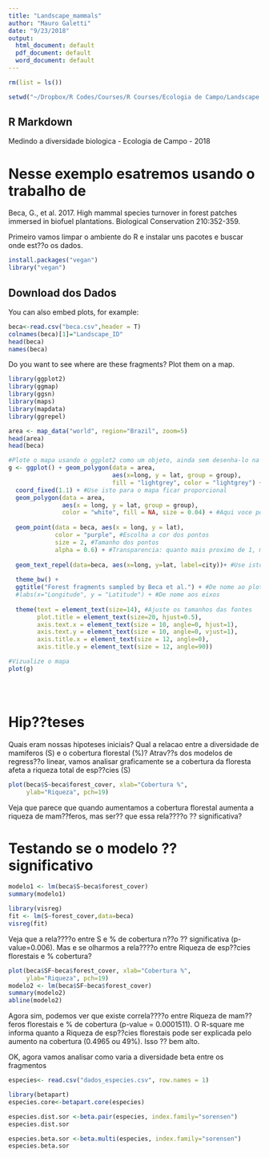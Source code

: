 ```yaml
---
title: "Landscape_mammals"
author: "Mauro Galetti"
date: "9/23/2018"
output:
  html_document: default
  pdf_document: default
  word_document: default
---
```


```r

rm(list = ls())

setwd("~/Dropbox/R Codes/Courses/R Courses/Ecologia de Campo/Landscape mammals")

```

## R Markdown

Medindo a diversidade biologica - Ecologia de Campo - 2018

# Nesse exemplo esatremos usando o trabalho de 
Beca, G., et al. 2017. High mammal species turnover in forest patches immersed in biofuel plantations. Biological Conservation 210:352-359.

Primeiro vamos limpar o ambiente do R e instalar uns pacotes e buscar onde est??o os dados.

```r

install.packages("vegan")
library("vegan")


```

## Download dos Dados

You can also embed plots, for example:

```r

beca<-read.csv("beca.csv",header = T)
colnames(beca)[1]="Landscape_ID"
head(beca)
names(beca)

```

Do you want to see where are these fragments?
Plot them on a map.

``` r

library(ggplot2)
library(ggmap)
library(ggsn)
library(maps)
library(mapdata)
library(ggrepel)

area <- map_data("world", region="Brazil", zoom=5)
head(area)
head(beca)

#Plote o mapa usando o ggplot2 como um objeto, ainda sem desenha-lo na tela
g <- ggplot() + geom_polygon(data = area,
                             aes(x=long, y = lat, group = group),
                             fill = "lightgrey", color = "lightgrey") + #Note que voce pode mudar as cores do fundo e da borda
  coord_fixed(1.1) + #Use isto para o mapa ficar proporcional
  geom_polygon(data = area, 
               aes(x = long, y = lat, group = group), 
               color = "white", fill = NA, size = 0.04) + #Aqui voce pode escolher a cor das bordas e a espessura delas
  
  geom_point(data = beca, aes(x = long, y = lat), 
             color = "purple", #Escolha a cor dos pontos
             size = 2, #Tamanho dos pontos
             alpha = 0.6) + #Transparencia: quanto mais proximo de 1, menos transparente
  
  geom_text_repel(data=beca, aes(x=long, y=lat, label=city))+ #Use isto para os rotulos dos pontos nao ficarem sobrepostos
  
  theme_bw() +
  ggtitle("Forest fragments sampled by Beca et al.") + #De nome ao plot, caso seja necessario
  #labs(x="Longitude", y = "Latitude") + #De nome aos eixos
  
  theme(text = element_text(size=14), #Ajuste os tamanhos das fontes 
        plot.title = element_text(size=20, hjust=0.5),
        axis.text.x = element_text(size = 10, angle=0, hjust=1),
        axis.text.y = element_text(size = 10, angle=0, vjust=1),
        axis.title.x = element_text(size = 12, angle=0),
        axis.title.y = element_text(size = 12, angle=90))

#Vizualize o mapa
plot(g)





```




# Hip??teses
Quais eram nossas hipoteses iniciais?
Qual a relacao entre a diversidade de mamiferos (S) e o cobertura florestal (%)?
Atrav??s dos modelos de regress??o linear, vamos analisar graficamente se a cobertura da floresta afeta a riqueza total de esp??cies (S)

```r

plot(beca$S~beca$forest_cover, xlab="Cobertura %", 
     ylab="Riqueza", pch=19)

```

Veja que parece que quando aumentamos a cobertura florestal aumenta a riqueza de mam??feros, mas ser?? que essa rela????o ?? significativa?

# Testando se o modelo ?? significativo

```r

modelo1 <- lm(beca$S~beca$forest_cover)
summary(modelo1)

library(visreg)
fit <- lm(S~forest_cover,data=beca)
visreg(fit)

```

Veja que a rela????o entre S e % de cobertura n??o ?? significativa (p-value=0.006). Mas e se olharmos a rela????o entre Riqueza de esp??cies florestais e % cobertura?

```r

plot(beca$SF~beca$forest_cover, xlab="Cobertura %", 
     ylab="Riqueza", pch=19)
modelo2 <- lm(beca$SF~beca$forest_cover)
summary(modelo2)
abline(modelo2)

```

Agora sim, podemos ver que existe correla????o entre Riqueza de mam??feros florestais e % de cobertura (p-value = 0.0001511). O R-square me informa quanto a Riqueza de esp??cies florestais pode ser explicada pelo aumento na cobertura (0.4965 ou 49%). Isso ?? bem alto.

OK, agora vamos analisar como varia a diversidade beta entre os fragmentos

```r

especies<- read.csv("dados_especies.csv", row.names = 1)

library(betapart)
especies.core<-betapart.core(especies)

especies.dist.sor <-beta.pair(especies, index.family="sorensen")
especies.dist.sor

especies.beta.sor <-beta.multi(especies, index.family="sorensen")
especies.beta.sor

```




